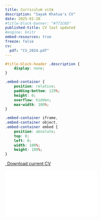 ```yaml
---
title: Curriculum vitæ
description: "Sayak Khatua's CV"
date: 2025-01-28
#title-block-banner: "#771C6D"
published-title: CV last updated
#engine: knitr
embed-resources: true
freeze: false
cv:
  pdf: "CV_2024.pdf"
---
```


```css
#title-block-header .description {
    display: none;
}
```

```css
.embed-container {
    position: relative;
    padding-bottom: 129%;
    height: 0;
    overflow: hidden;
    max-width: 100%;
}

.embed-container iframe,
.embed-container object,
.embed-container embed {
    position: absolute;
    top: 0;
    left: 0;
    width: 100%;
    height: 100%;
}
```

```{=html}
<p class="text-center">
  <a class="btn btn-primary btn-lg cv-download" href="CV_2024.pdf" target="_blank">
    <i class="fa-solid fa-file-arrow-down"></i>&ensp;Download current CV
  </a>
</p>

<div class="embed-container">
  <iframe src="CV_2024.pdf" style="border: 0.5px"></iframe>
</div>
```
